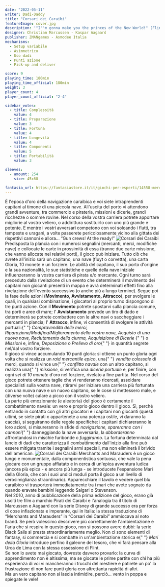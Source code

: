 ```yaml
---
date: "2022-05-11"
writer: Dadi-Daddy
title: "Corsari dei Caraibi"
featureImage: cover.jpg
description: '"I''m gonna make you the princes of the New World!" (Flint, Black Sails)'
designer: Christian Marcussen - Kaspar Aagaard
publisher: ZMANgames - Asmodee Italia
mechanisms:
  - Setup variabile
  - Asimmetrico
  - Uso dadi
  - Punti azione
  - Pick-up and deliver

score: 9
playing_time: 180min
playing_time_official: 180min
weight: 3
player_count: 4
player_count_official: "2-4"

sidebar_votes:
  - title: Complessità
    value: 4
  - title: Preparazione
    value: 3
  - title: Fortuna
    value: 4
  - title: Longevità
    value: 4
  - title: Componenti
    value: 5
  - title: Portabilità
    value: 3

sleeves:
  - amount: 254
    size: 45x68

fantasia_url: https://fantasiastore.it/it/giochi-per-esperti/14558-merchants-marauders-eng.html
---
```


<Setting>
  È l'epoca d'oro della navigazione caraibica e voi siete intraprendenti
  capitani al timone di una piccola nave. All'uscita del porto vi attendono
  grandi avventure, tra commercio e pirateria, missioni e dicerie, grandi
  ricchezze o somme rovine. Nel corso della vostra carriera potrete apportare
  migliorie al vostro veliero, o addirittura sostituirlo con uno più grande e
  potente. E mentre i vostri avversari competono con voi solcando i flutti, tra
  tempeste e uragani, a volte passerete pericolosamente vicino alla gittata dei
  rispettivi cannoni e allora… “Gun crews! At the ready!”
</Setting>

<img src="./game1.jpg" alt="Corsari dei Caraibi" />

<Rules>
  Predisposta la plancia con i numerosi segnalini (mercanti, merci, modifiche
  nave) e collocate le carte in prossimità di essa (tranne due carte missione,
  che vanno allocate nei relativi porti), il gioco può iniziare. Tutto ciò che
  avrete all'inizio sarà un capitano, una nave (fluyt o corvetta), una carta
  Gloria, 10 monete e un forziere. Le abilità del capitano, il suo porto
  d'origine e la sua nazionalità, le sue statistiche e quelle della nave
  iniziale influenzeranno la vostra carriera di pirata e/o mercante. Ogni turno
  sarà preceduto dalla rivelazione di un evento che determinerà il movimento dei
  capitani non giocanti presenti in mappa e avrà determinati effetti fino alla
  rivelazione dell'evento successivo (o anche più a lungo termine). Segue poi la
  fase delle azioni (<strong>Movimento, Avvistamento, Attracco</strong>), per
  svolgere le quali, in qualsiasi combinazione, i giocatori al proprio turno
  dispongono di tre punti azione. Con il <strong>Movimento</strong> potrete
  spostarvi sulla plancia comune, tra porti e aree di mare; l'
  <strong>Avvistamento</strong> prevede un tiro di dado e determinerà se potrete
  combattere con le altre navi o saccheggiare i mercanti in plancia; l'
  <strong>Attracco</strong>, infine, vi consentirà di svolgere le attività
  portuali:{" "}
  <em>
    Compravendita delle merci, Riparazione/Modifica/Miglioramento della vostra
    nave, Acquisto di una nuova nave, Reclutamento della ciurma, Acquisizione di
    Dicerie
  </em>{" "}
  o <em>Missioni</em> e, infine, <em>Deposizione</em> o <em>Prelievo di oro</em>{" "}
  in quantità segrete nel/dal vostro forziere.
  <br />
  Il gioco si vince accumulando 10 punti gloria: si ottiene un punto gloria ogni
  volta che si realizza un <em>raid mercantile epico</em>, una{" "}
  <em>vendita colossale</em> di merci, quando si vince un{" "}
  <em>conflitto navale</em> con un altro capitano, si realizza una{" "}
  <em>missione</em>, si verifica una <em>diceria portuale</em> e, per finire,
  con ogni <em>set di 10 monete</em> d'oro nel forziere, rivelato a fine
  partita. Nel corso del gioco potrete ottenere taglie che vi renderanno
  ricercati, assoldare specialisti sulla vostra nave, ritirarvi per iniziare una
  carriera più fortunata con una nuova nave e un nuovo capitano, se le cose si
  mettessero male, e (diverse volte) calare a picco con il vostro veliero.
  <br />
  La parte più emozionante (e aleatoria) del gioco è certamente il combattimento
  navale: un vero e proprio gioco dentro il gioco. Sì, perché entrando in
  contatto con gli altri giocatori e i capitani non giocanti (questi ultimi, se
  siete pirati o appartenete a una potenza ostile, vi daranno la caccia), si
  seguiranno delle regole specifiche: i capitani dichiareranno le loro azioni,
  si misureranno in sfide di <em>navigazione, spareranno con i cannoni</em>{" "}
  danneggiando la nave avversaria, la <em>abborderanno</em> affrontandosi in
  mischie furibonde o <em>fuggiranno</em>. La fortuna determinata dal lancio di
  dadi che caratterizza il combattimento dall'inizio alla fine può essere
  mitigata tramite i segnalini armi speciali, ma non eliminerà il brivido
  dell'american.
</Rules>

<img src="./game2.jpg" alt="Corsari dei Caraibi" />

<Feedback>
  Merchants and Marauders è un gioco lungo e monumentale, dalla componentistica
  sontuosa, che vale la pena giocare con un gruppo affiatato e in cerca di
  un'epica avventura ludica (ancora più epica - e ancora più lunga - se
  introducete l'espansione Mari della Gloria, che con i suoi undici moduli porta
  il gioco a un livello di verosimiglianza straordinario). Apparecchiare il
  tavolo e vedere quel blu caraibico vi trasporterà immediatamente tra i mari
  che avete sognato da quando eravate bambini leggendo Salgari o Stevenson.
  <br />
  Nel 2010, anno di pubblicazione della prima edizione del gioco, erano già
  usciti tre film a marchio Pirati dei Caraibi e l'analogia tra il titolo di
  Marcussen e Aagaard con la serie Disney di grande successo era per forza di
  cose inflazionata e imperante, qui in Italia: la stessa traduzione di
  “Merchants and Marauders” in “Corsari dei Caraibi” ammiccava al noto brand. Se
  però volessimo descrivere più correttamente l'ambientazione e l'aria che si
  respira in questo gioco, non si possono avere dubbi: la serie Black Sails si
  presta straordinariamente meglio. Non ci sono elementi di fantasy, si
  commercia e si combatte in un'ambientazione storica e{" "}
  <em>Mari della Gloria</em> introduce perfino il galeone del tesoro, che vi
  farà pensare alla Urca de Lima con la stessa ossessione di Flint.
  <br />
  Se non lo avete mai giocato, dovreste davvero provarlo: la curva di
  apprendimento non è altissima, ma se giocate le prime partite con chi ha più
  esperienza di voi vi mancheranno i trucchi del mestiere e patirete un po' la
  frustrazione di non fare punti gloria con altrettanta rapidità di altri.
  <br />
  Ma un vero capitano non si lascia intimidire, perciò… vento in poppa e
  spiegate le vele!
</Feedback>

<Instagram id="CdagoffDXfr" />
